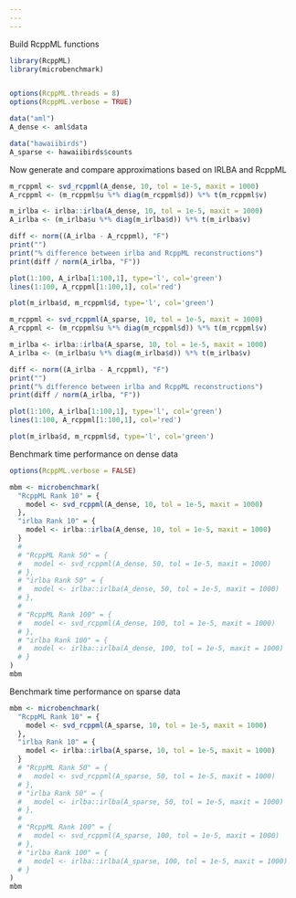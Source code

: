 ```yaml
---
---
---
```


Build RcppML functions

```r
library(RcppML)
library(microbenchmark)


options(RcppML.threads = 8)
options(RcppML.verbose = TRUE)

data("aml")
A_dense <- aml$data

data("hawaiibirds")
A_sparse <- hawaiibirds$counts
```

Now generate and compare approximations based on IRLBA and RcppML

```r
m_rcppml <- svd_rcppml(A_dense, 10, tol = 1e-5, maxit = 1000)
A_rcppml <- (m_rcppml$u %*% diag(m_rcppml$d)) %*% t(m_rcppml$v)

m_irlba <- irlba::irlba(A_dense, 10, tol = 1e-5, maxit = 1000)
A_irlba <- (m_irlba$u %*% diag(m_irlba$d)) %*% t(m_irlba$v)

diff <- norm((A_irlba - A_rcppml), "F")
print("")
print("% difference between irlba and RcppML reconstructions")
print(diff / norm(A_irlba, "F"))

plot(1:100, A_irlba[1:100,1], type='l', col='green')
lines(1:100, A_rcppml[1:100,1], col='red')

plot(m_irlba$d, m_rcppml$d, type='l', col='green')
```

```r
m_rcppml <- svd_rcppml(A_sparse, 10, tol = 1e-5, maxit = 1000)
A_rcppml <- (m_rcppml$u %*% diag(m_rcppml$d)) %*% t(m_rcppml$v)

m_irlba <- irlba::irlba(A_sparse, 10, tol = 1e-5, maxit = 1000)
A_irlba <- (m_irlba$u %*% diag(m_irlba$d)) %*% t(m_irlba$v)

diff <- norm((A_irlba - A_rcppml), "F")
print("")
print("% difference between irlba and RcppML reconstructions")
print(diff / norm(A_irlba, "F"))

plot(1:100, A_irlba[1:100,1], type='l', col='green')
lines(1:100, A_rcppml[1:100,1], col='red')

plot(m_irlba$d, m_rcppml$d, type='l', col='green')
```

Benchmark time performance on dense data

```r
options(RcppML.verbose = FALSE)

mbm <- microbenchmark(
  "RcppML Rank 10" = {
    model <- svd_rcppml(A_dense, 10, tol = 1e-5, maxit = 1000)
  },
  "irlba Rank 10" = {
    model <- irlba::irlba(A_dense, 10, tol = 1e-5, maxit = 1000)
  }
  # 
  # "RcppML Rank 50" = {
  #   model <- svd_rcppml(A_dense, 50, tol = 1e-5, maxit = 1000)
  # },
  # "irlba Rank 50" = {
  #   model <- irlba::irlba(A_dense, 50, tol = 1e-5, maxit = 1000)
  # },
  # 
  # "RcppML Rank 100" = {
  #   model <- svd_rcppml(A_dense, 100, tol = 1e-5, maxit = 1000)
  # },
  # "irlba Rank 100" = {
  #   model <- irlba::irlba(A_dense, 100, tol = 1e-5, maxit = 1000)
  # }
)
mbm
```

Benchmark time performance on sparse data

```r
mbm <- microbenchmark(
  "RcppML Rank 10" = {
    model <- svd_rcppml(A_sparse, 10, tol = 1e-5, maxit = 1000)
  },
  "irlba Rank 10" = {
    model <- irlba::irlba(A_sparse, 10, tol = 1e-5, maxit = 1000)
  }
  # "RcppML Rank 50" = {
  #   model <- svd_rcppml(A_sparse, 50, tol = 1e-5, maxit = 1000)
  # },
  # "irlba Rank 50" = {
  #   model <- irlba::irlba(A_sparse, 50, tol = 1e-5, maxit = 1000)
  # },
  # 
  # "RcppML Rank 100" = {
  #   model <- svd_rcppml(A_sparse, 100, tol = 1e-5, maxit = 1000)
  # },
  # "irlba Rank 100" = {
  #   model <- irlba::irlba(A_sparse, 100, tol = 1e-5, maxit = 1000)
  # }
)
mbm
```
